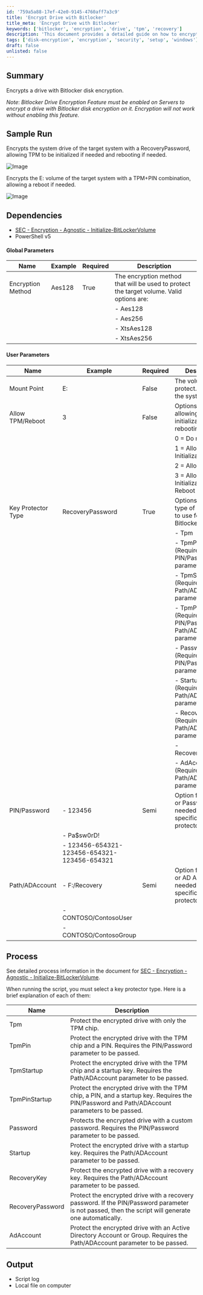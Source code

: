 ```yaml
---
id: '759a5a88-17ef-42e0-9145-4760aff7a3c9'
title: 'Encrypt Drive with Bitlocker'
title_meta: 'Encrypt Drive with Bitlocker'
keywords: ['bitlocker', 'encryption', 'drive', 'tpm', 'recovery']
description: 'This document provides a detailed guide on how to encrypt a drive using Bitlocker disk encryption. It includes sample runs, global and user parameters, and the process for selecting key protector types. Important dependencies and prerequisites are also outlined to ensure successful encryption.'
tags: ['disk-encryption', 'encryption', 'security', 'setup', 'windows']
draft: false
unlisted: false
---
```

## Summary

Encrypts a drive with Bitlocker disk encryption.

*Note*: *Bitlocker Drive Encryption Feature must be enabled on Servers to encrypt a drive with Bitlocker disk encryption on it. Encryption will not work without enabling this feature.*

## Sample Run

Encrypts the system drive of the target system with a RecoveryPassword, allowing TPM to be initialized if needed and rebooting if needed.

![Image](../../../static/img/Bitlocker---Volume---Initialize/image_1.png)

Encrypts the E: volume of the target system with a TPM+PIN combination, allowing a reboot if needed.

![Image](../../../static/img/Bitlocker---Volume---Initialize/image_2.png)

## Dependencies

- [SEC - Encryption - Agnostic - Initialize-BitLockerVolume](https://proval.itglue.com/DOC-5078775-8931801)
- PowerShell v5

#### Global Parameters

| Name                | Example  | Required | Description                                                                                                          |
|---------------------|----------|----------|----------------------------------------------------------------------------------------------------------------------|
| Encryption Method    | Aes128   | True     | The encryption method that will be used to protect the target volume. Valid options are:                            |
|                     |          |          | - Aes128                                                                                                           |
|                     |          |          | - Aes256                                                                                                           |
|                     |          |          | - XtsAes128                                                                                                        |
|                     |          |          | - XtsAes256                                                                                                        |

#### User Parameters

| Name                | Example                         | Required | Description                                                                                                          |
|---------------------|---------------------------------|----------|----------------------------------------------------------------------------------------------------------------------|
| Mount Point          | E:                              | False    | The volume to protect. Defaults to the system drive.                                                                |
| Allow TPM/Reboot     | 3                               | False    | Options for allowing TPM initialization and rebooting.                                                               |
|                     |                                 |          | 0 = Do not allow                                                                                                    |
|                     |                                 |          | 1 = Allow TPM Initialization                                                                                         |
|                     |                                 |          | 2 = Allow Reboot                                                                                                    |
|                     |                                 |          | 3 = Allow TPM Initialization and Reboot                                                                             |
| Key Protector Type   | RecoveryPassword                | True     | Options for which type of protector to use for Bitlocker:                                                           |
|                     |                                 |          | - Tpm                                                                                                              |
|                     |                                 |          | - TpmPin (Requires PIN/Password parameter)                                                                          |
|                     |                                 |          | - TpmStartup (Requires Path/ADAccount parameter)                                                                    |
|                     |                                 |          | - TpmPinStartup (Requires PIN/Password and Path/ADAccount parameters)                                              |
|                     |                                 |          | - Password (Requires PIN/Password parameter)                                                                        |
|                     |                                 |          | - Startup (Requires Path/ADAccount parameter)                                                                       |
|                     |                                 |          | - RecoveryKey (Requires Path/ADAccount parameter)                                                                   |
|                     |                                 |          | - RecoveryPassword                                                                                                   |
|                     |                                 |          | - AdAccount (Requires Path/ADAccount parameter)                                                                    |
| PIN/Password         | - 123456                        | Semi     | Option for the PIN or Password needed for specific key protector types.                                             |
|                     | - Pa$sw0rD!                    |          |                                                                                                                      |
|                     | - 123456-654321-123456-654321-123456-654321 |          |                                                                                                                      |
| Path/ADAccount       | - F:/Recovery                   | Semi     | Option for the Path or AD Account needed for specific key protector types.                                          |
|                     | - CONTOSO/ContosoUser          |          |                                                                                                                      |
|                     | - CONTOSO/ContosoGroup         |          |                                                                                                                      |

## Process

See detailed process information in the document for [SEC - Encryption - Agnostic - Initialize-BitLockerVolume](https://proval.itglue.com/DOC-5078775-8931801).

When running the script, you must select a key protector type. Here is a brief explanation of each of them:

| Name               | Description                                                                                                           |
|---------------------|----------------------------------------------------------------------------------------------------------------------|
| Tpm                 | Protect the encrypted drive with only the TPM chip.                                                                  |
| TpmPin              | Protect the encrypted drive with the TPM chip and a PIN. Requires the PIN/Password parameter to be passed.          |
| TpmStartup          | Protect the encrypted drive with the TPM chip and a startup key. Requires the Path/ADAccount parameter to be passed. |
| TpmPinStartup       | Protect the encrypted drive with the TPM chip, a PIN, and a startup key. Requires the PIN/Password and Path/ADAccount parameters to be passed. |
| Password            | Protects the encrypted drive with a custom password. Requires the PIN/Password parameter to be passed.              |
| Startup             | Protect the encrypted drive with a startup key. Requires the Path/ADAccount parameter to be passed.                 |
| RecoveryKey         | Protect the encrypted drive with a recovery key. Requires the Path/ADAccount parameter to be passed.                |
| RecoveryPassword    | Protect the encrypted drive with a recovery password. If the PIN/Password parameter is not passed, then the script will generate one automatically. |
| AdAccount           | Protect the encrypted drive with an Active Directory Account or Group. Requires the Path/ADAccount parameter to be passed. |

## Output

- Script log
- Local file on computer












